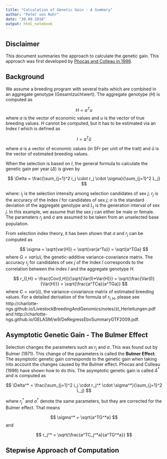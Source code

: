 ```yaml
---
title: "Calculation of Genetic Gain - A Summary"
author: "Peter von Rohr"
date: "30.08.2018"
output: html_notebook
---
```


## Disclaimer
This document summaries the approach to calculate the genetic gain. This approach was first developed by [Phocas and Colleau in 1996](https://link.springer.com/article/10.1007%2FBF00225759). 


## Background
We assume a breeding program with several traits which are combined in an aggregate genotype (Gesamtzuchtwert). The aggregate genotype ($H$) is computed as 

$$
H = a^Tu
$$
where $a$ is the vector of economic values and $u$ is the vector of true breeding values. $H$ cannot be computed, but it has to be estimated via an Index $I$ which is defined as 

$$I = a^T\hat{u}$$

where $a$ is a vector of economic values (in SFr per unit of the trait) and $\hat{u}$ is the vector of estimated breeding values. 

When the selection is based on $I$, the general formula to calculate the genetic gain per year ($\Delta$) is given by

$$
\Delta = \frac{\sum_{j=1}^2 i_j \cdot r_j \cdot \sigma}{\sum_{j=1}^2 L_j}
$$

where: $i_j$ is the selection intensity among selection candidates of sex $j$; $r_j$ is the accuracy of the Index $I$ for candidates of sex $j$; $\sigma$ is the standard deviation of the aggregate genotype and $L_j$ is the generation interval of sex $j$. In this example, we assume that the sex $j$ can either be male or female. The parameters $r_j$ and $\sigma$ are assumed to be taken from an unselected base population. 

From selection index theory, it has been shown that $\sigma$ and $r_j$ can be computed as

$$
\sigma = \sqrt{var(H)} = \sqrt{var(a^Tu)} = \sqrt{a^TGa}
$$
where $G = var(u)$, the genetic-additive variance-covariance matrix. The accuracy $r_j$ for candidates of sex $j$ of the Index $I$ corresponds to the correlation between the index $I$ and the aggregate genotype $H$. 

$$
r_{I,H} = \frac{Cov(I,H)}{\sqrt{Var(I)*Var(H)}} = \sqrt{\frac{Var(I)}{Var(H)}} = \sqrt{\frac{a^TCa}{a^TGa}}
$$
where $C = var(\hat{u})$, the variance-covariance matrix of estimated breeding values. For a detailed derivation of the formula of $r_{I,H}$, please see http://charlotte-ngs.github.io/LivestockBreedingAndGenomics/notes/zl_Herleitungen.pdf and http://charlotte-ngs.github.io/GELASM/w9/DeRegressEbvSummaryGTF2009.pdf.



## Asymptotic Genetic Gain - The Bulmer Effect
Selection changes the parameters such as $r_j$ and $\sigma$. This was found out by Bulmer (1971). This change of the parameters is called the __Bulmer Effect__. The asymptotic genetic gain corresponds to the genetic gain when taking into account the changes caused by the Bulmer effect. Phocas and Colleau (1996) have shown how to do this. The asymptotic genetic gain is called $\Delta^*$ and is computed as

$$
\Delta^* = \frac{\sum_{j=1}^2 i_j \cdot r_j^* \cdot \sigma^*}{\sum_{j=1}^2 L_j}
$$

where $r_j^*$ and $\sigma^*$ denote the same parameters, but they are corrected for the Bulmer effect. That means

$$
\sigma^* =  \sqrt{a^TG^*a}
$$
and

$$
r_j^* = \sqrt{\frac{a^TC_j^*a}{a^TG^*a}}
$$


## Stepwise Approach of Computation
